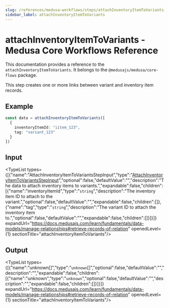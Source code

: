 ```yaml
---
slug: /references/medusa-workflows/steps/attachInventoryItemToVariants
sidebar_label: attachInventoryItemToVariants
---
```



# attachInventoryItemToVariants - Medusa Core Workflows Reference

This documentation provides a reference to the `attachInventoryItemToVariants`. It belongs to the `@medusajs/medusa/core-flows` package.

This step creates one or more links between variant and inventory item records.

## Example

```ts
const data = attachInventoryItemToVariants([
  {
    inventoryItemId: "iitem_123",
    tag: "variant_123"
  }
])
```

## Input

<TypeList types={[{"name":"AttachInventoryItemToVariantsStepInput","type":"[AttachInventoryItemToVariantsStepInput](../../../../types/core_flows.AttachInventoryItemToVariantsStepInput/page.mdx)","optional":false,"defaultValue":"","description":"The data to attach inventory items to variants.","expandable":false,"children":[{"name":"inventoryItemId","type":"`string`","description":"The inventory item ID to attach to the variant.","optional":false,"defaultValue":"","expandable":false,"children":[]},{"name":"tag","type":"`string`","description":"The variant ID to attach the inventory item to.","optional":false,"defaultValue":"","expandable":false,"children":[]}]}]} expandUrl="https://docs.medusajs.com/learn/fundamentals/data-models/manage-relationships#retrieve-records-of-relation" openedLevel={1} sectionTitle="attachInventoryItemToVariants"/>

## Output

<TypeList types={[{"name":"unknown[]","type":"`unknown`[]","optional":false,"defaultValue":"","description":"","expandable":false,"children":[{"name":"unknown","type":"`unknown`","optional":false,"defaultValue":"","description":"","expandable":false,"children":[]}]}]} expandUrl="https://docs.medusajs.com/learn/fundamentals/data-models/manage-relationships#retrieve-records-of-relation" openedLevel={1} sectionTitle="attachInventoryItemToVariants"/>
